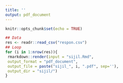 ```yaml
---
title: ''
output: pdf_document
---
```


```r
knitr::opts_chunk$set(echo = TRUE)
```

```r
## Data
res <- readr::read_csv("respon.csv")
## Loop
for (i in 1:nrow(res)){
 rmarkdown::render(input = "sijil.Rmd",
 output_format = "pdf_document",
 output_file = paste("sijil_", i, ".pdf", sep=''),
 output_dir = "sijil/")
}
```